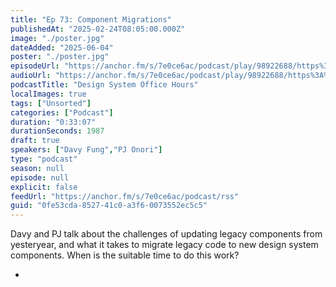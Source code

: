 ```yaml
---
title: "Ep 73: Component Migrations"
publishedAt: "2025-02-24T08:05:00.000Z"
image: "./poster.jpg"
dateAdded: "2025-06-04"
poster: "./poster.jpg"
episodeUrl: "https://anchor.fm/s/7e0ce6ac/podcast/play/98922688/https%3A%2F%2Fd3ctxlq1ktw2nl.cloudfront.net%2Fstaging%2F2025-1-24%2F673e40dc-50a9-8e14-34f3-e2635674377d.mp3"
audioUrl: "https://anchor.fm/s/7e0ce6ac/podcast/play/98922688/https%3A%2F%2Fd3ctxlq1ktw2nl.cloudfront.net%2Fstaging%2F2025-1-24%2F673e40dc-50a9-8e14-34f3-e2635674377d.mp3"
podcastTitle: "Design System Office Hours"
localImages: true
tags: ["Unsorted"]
categories: ["Podcast"]
duration: "0:33:07"
durationSeconds: 1987
draft: true
speakers: ["Davy Fung","PJ Onori"]
type: "podcast"
season: null
episode: null
explicit: false
feedUrl: "https://anchor.fm/s/7e0ce6ac/podcast/rss"
guid: "0fe53cda-8527-41c0-a3f6-0073552ec5c5"
---
```

Davy and PJ talk about the challenges of updating legacy components from yesteryear, and what it takes to migrate legacy code to new design system components. When is the suitable time to do this work?

-
